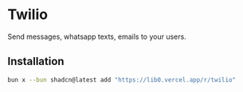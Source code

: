 # Twilio
Send messages, whatsapp texts, emails to your users.
## Installation

```sh copy
bun x --bun shadcn@latest add "https://lib0.vercel.app/r/twilio"
```